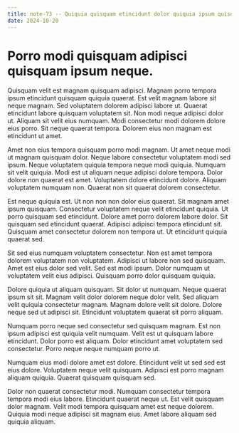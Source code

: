 ```yaml
---
title: note-73 -- Quiquia quisquam etincidunt dolor quiquia ipsum quisquam magnam.
date: 2024-10-20
---
```


# Porro modi quisquam adipisci quisquam ipsum neque.

Quisquam velit est magnam quisquam adipisci. Magnam porro tempora ipsum etincidunt quisquam quiquia quaerat. Est velit
magnam labore sit neque magnam. Sed voluptatem dolorem adipisci labore ut. Quaerat etincidunt labore quisquam voluptatem
sit. Non modi neque adipisci dolor ut. Aliquam sit velit eius numquam. Modi consectetur modi dolorem dolore eius porro.
Sit neque quaerat tempora. Dolorem eius non magnam est etincidunt ut amet.

Amet non eius tempora quisquam porro modi magnam. Ut amet neque modi ut magnam quisquam dolor. Neque labore consectetur
voluptatem modi sed ipsum. Neque voluptatem quiquia tempora neque modi quiquia. Numquam sit velit quiquia. Modi est ut
aliquam neque adipisci dolore tempora. Dolor dolore non quaerat est amet. Voluptatem dolore etincidunt dolore. Aliquam
voluptatem numquam non. Quaerat non sit quaerat dolorem consectetur.

Est neque quiquia est. Ut non non non dolor eius quaerat. Sit magnam amet ipsum quisquam. Consectetur voluptatem neque
velit etincidunt quiquia. Ut porro quisquam sed etincidunt. Dolore amet porro dolorem labore dolor. Sit quisquam sed
etincidunt quaerat. Adipisci adipisci tempora etincidunt sit. Quisquam amet consectetur dolorem non tempora ut. Ut
etincidunt quiquia quaerat sed.

Sit sed eius numquam voluptatem consectetur. Non est amet tempora dolorem voluptatem non voluptatem. Adipisci ut labore
non sed quisquam. Amet est eius dolor sed velit. Sed est modi ipsum. Dolor numquam ut voluptatem velit eius adipisci.
Quisquam porro dolor quisquam quiquia.

Dolore quiquia ut aliquam quisquam. Sit dolor ut numquam. Neque quaerat ipsum sit sit. Magnam velit dolor dolorem neque
dolor velit. Sed aliquam velit quiquia consectetur magnam. Magnam dolore velit sit dolore. Dolore neque sed ut adipisci
sit. Etincidunt voluptatem quaerat sit porro aliquam.

Numquam porro neque sed consectetur sed quisquam magnam. Est non ipsum adipisci est quiquia velit numquam. Velit est ut
quisquam labore etincidunt. Dolor porro est aliquam. Dolor etincidunt amet voluptatem sed consectetur. Porro neque neque
numquam porro ut.

Numquam eius modi dolore amet est dolore. Etincidunt velit ut sed sed est eius dolore. Voluptatem neque velit quisquam.
Adipisci est porro magnam aliquam quiquia. Quaerat quisquam quisquam sed.

Dolor non quaerat consectetur modi. Numquam consectetur tempora tempora modi eius labore. Etincidunt quaerat neque ut.
Est velit quisquam dolor magnam. Velit modi tempora quisquam amet est neque dolorem. Quiquia modi neque adipisci sit
magnam eius. Amet labore aliquam sed quiquia aliquam.
